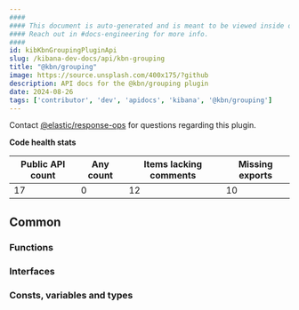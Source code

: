 ```yaml
---
####
#### This document is auto-generated and is meant to be viewed inside our experimental, new docs system.
#### Reach out in #docs-engineering for more info.
####
id: kibKbnGroupingPluginApi
slug: /kibana-dev-docs/api/kbn-grouping
title: "@kbn/grouping"
image: https://source.unsplash.com/400x175/?github
description: API docs for the @kbn/grouping plugin
date: 2024-08-26
tags: ['contributor', 'dev', 'apidocs', 'kibana', '@kbn/grouping']
---
```




Contact [@elastic/response-ops](https://github.com/orgs/elastic/teams/response-ops) for questions regarding this plugin.

**Code health stats**

| Public API count  | Any count | Items lacking comments | Missing exports |
|-------------------|-----------|------------------------|-----------------|
| 17 | 0 | 12 | 10 |

## Common

### Functions
<DocDefinitionList data={kbnGroupingObj.common.functions}/>

### Interfaces
<DocDefinitionList data={kbnGroupingObj.common.interfaces}/>

### Consts, variables and types
<DocDefinitionList data={kbnGroupingObj.common.misc}/>

